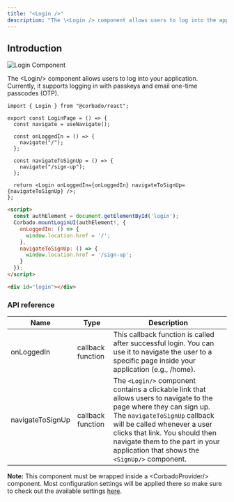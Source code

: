 ```yaml
---
title: "<Login />"
description: "The \<Login /> component allows users to log into the application."
---
```


## Introduction

![Login Component](/images/frontend-integration/ui-components/login/login-component.webp)

The \<Login/> component allows users to log into your application. Currently, it supports logging in with passkeys and email one-time passcodes (OTP).&#x20;

<CodeGroup>

```tsx Typescript
import { Login } from "@corbado/react";

export const LoginPage = () => {
  const navigate = useNavigate();

  const onLoggedIn = () => {
    navigate("/");
  };

  const navigateToSignUp = () => {
    navigate("/sign-up");
  };

  return <Login onLoggedIn={onLoggedIn} navigateToSignUp={navigateToSignUp} />;
};
```

```html VanillaJS
<script>
  const authElement = document.getElementById('login');
  Corbado.mountLoginUI(authElement!, {
    onLoggedIn: () => {
      window.location.href = '/';
    },
    navigateToSignUp: () => {
      window.location.href = '/sign-up';
    }
  });
</script>

<div id="login"></div>
```

</CodeGroup>

### API reference

| Name             | Type              | Description                                                                                                                                                                                                                                                                                               |
| ---------------- | ----------------- | --------------------------------------------------------------------------------------------------------------------------------------------------------------------------------------------------------------------------------------------------------------------------------------------------------- |
| onLoggedIn       | callback function | This callback function is called after successful login. You can use it to navigate the user to a specific page inside your application (e.g., /home).                                                                                                                                                    |
| navigateToSignUp | callback function | The `<Login/>` component contains a clickable link that allows users to navigate to the page where they can sign up. The `navigateToSignUp` callback will be called whenever a user clicks that link. You should then navigate them to the part in your application that shows the `<SignUp/>` component. |

**Note:** This component must be wrapped inside a \<CorbadoProvider/> component. Most configuration settings will be applied there so make sure to check out the available settings [here](./less-than-corbadoprovider-greater-than).
